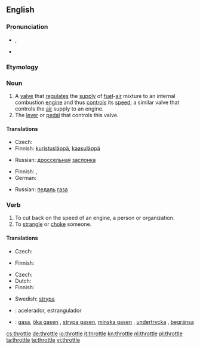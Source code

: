 {{wikipedia|dab=throttle (disambiguation)|throttle}}
==English==

===Pronunciation===
* {{a|UK}} {{IPA|/ˈθɹɒtəl/}}, {{SAMPA|/"TrQt@l/}}
* {{rhymes|ɒtəl}}

===Etymology===
{{etyl|enm}} {{term|throte|lang=enm}}

===Noun===
{{wikipedia}}
{{en-noun}}

# A [[valve]] that [[regulate]]s the [[supply]] of [[fuel]]-[[air]] mixture to an internal combustion [[engine]] and thus [[control]]s its [[speed]]; a similar valve that controls the [[air]] supply to an engine.
# The [[lever]] or [[pedal]] that controls this valve.

====Translations====
{{trans-top|a valve}}
* Czech: {{t-|cs|ventil|m}}
* Finnish: [[kuristusläppä]], [[kaasuläppä]]
{{trans-mid}}
* Russian: [[дроссельный|дроссельная]] [[заслонка]] {{f}}
{{trans-bottom}}

{{trans-top|the lever or pedal that controls this valve}}
* Finnish: {{t-|fi|kaasupoljin}}, {{t+|fi|kaasu}}
* German: {{t+|de|Gaspedal|n}}
{{trans-mid}}
* Russian: [[педаль]] [[газ|газа]] {{f}}
{{trans-bottom}}

===Verb===
{{en-verb|throttl|ing}}

# To cut back on the speed of an engine, a person or organization.
# To [[strangle]] or [[choke]] someone.

====Translations====
{{trans-top|to cut back speed}}
* Czech: {{t|cs|brzdit}}
{{trans-mid}}
* Finnish: {{t+|fi|kaasuttaa}}
{{trans-bottom}}

{{trans-top|to strangle someone}}
* Czech: {{t|cs|škrtit}}
* Dutch: {{t|nl|wurgen}}
* Finnish: {{t+|fi|kuristaa}}
{{trans-mid}}
* Swedish: [[strypa]]
{{trans-bottom}}

{{checktrans}}
* {{ttbc|Spanish}}: acelerador, estrangulador
* {{ttbc|Swedish}}: [[gasa]], [[öka gasen]] {{qualifier|increase the speed/[[throttle up]]}}, [[strypa gasen]], [[minska gasen]] {{qualifier|decrease the speed}}, [[undertrycka]] {{qualifier|of a person}}, [[begränsa]] {{qualifier|of an organization}}

[[cs:throttle]]
[[de:throttle]]
[[io:throttle]]
[[it:throttle]]
[[kn:throttle]]
[[nl:throttle]]
[[pl:throttle]]
[[ta:throttle]]
[[te:throttle]]
[[vi:throttle]]